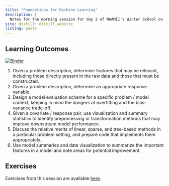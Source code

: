 ```yaml
---
title: "Foundations for Machine Learning"
description: | 
  Notes for the morning session for day 2 of NAAMII's Winter School on AI.
site: distill::distill_website
listing: posts
---
```



## Learning Outcomes

[![Binder](https://mybinder.org/badge_logo.svg)](https://mybinder.org/v2/gh/krisrs1128/winter_school_code/HEAD?urlpath=rstudio)

1. Given a problem description, determine features that may be relevant, including those directly present in the raw data and those that must be constructed.
2. Given a problem description, determine an appropriate response variable.
3. Design a model evaluation scheme for a specific problem / model context, keeping in mind the dangers of overfitting and the bias-variance trade-off.
4. Given a covariate / response pair, use visualization and summary statistics to identify preprocessing or transformation methods that may improve downstream model performance.
5. Discuss the relative merits of linear, sparse, and tree-based methods in a particular problem setting, and prepare code that implements them appropriately.
6. Use model summaries and data visualization to summarize the important features in a model and note areas for potential improvement.

## Exercises

Exercises from this session are available [here](https://docs.google.com/document/d/1xeP6FNdPo4D-zGgD0pSH2x-Szp5xH-HkYTvQCHoa4FA/edit#heading=h.isgbkg2nlxu2).